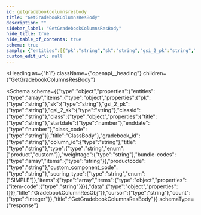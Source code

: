 ```yaml
---
id: getgradebookcolumnsresbody
title: "GetGradebookColumnsResBody"
description: ""
sidebar_label: "GetGradebookColumnsResBody"
hide_title: true
hide_table_of_contents: true
schema: true
sample: {"entities":[{"pk":"string","sk":"string","gsi_2_pk":"string","gsi_2_sk":"string","classid":"string","class":{"title":"string","startdate":0,"enddate":0,"class_code":"string"},"gradebook_id":"string","column_id":"string","title":"string","type":"product","weightage":"string","bundle-codes":["string"],"productcode":"string","custom_component_code":"string","scoring_type":"SIMPLE","items":[{"item-code":"string"}],"data":{}}],"cursor":"string","count":0}
custom_edit_url: null
---
```



<Heading
  as={"h1"}
  className={"openapi__heading"}
  children={"GetGradebookColumnsResBody"}
>
</Heading>





<Schema
  schema={{"type":"object","properties":{"entities":{"type":"array","items":{"type":"object","properties":{"pk":{"type":"string"},"sk":{"type":"string"},"gsi_2_pk":{"type":"string"},"gsi_2_sk":{"type":"string"},"classid":{"type":"string"},"class":{"type":"object","properties":{"title":{"type":"string"},"startdate":{"type":"number"},"enddate":{"type":"number"},"class_code":{"type":"string"}},"title":"ClassBody"},"gradebook_id":{"type":"string"},"column_id":{"type":"string"},"title":{"type":"string"},"type":{"type":"string","enum":["product","custom"]},"weightage":{"type":"string"},"bundle-codes":{"type":"array","items":{"type":"string"}},"productcode":{"type":"string"},"custom_component_code":{"type":"string"},"scoring_type":{"type":"string","enum":["SIMPLE"]},"items":{"type":"array","items":{"type":"object","properties":{"item-code":{"type":"string"}}}},"data":{"type":"object","properties":{}}},"title":"GradebookColumnResObj"}},"cursor":{"type":"string"},"count":{"type":"integer"}},"title":"GetGradebookColumnsResBody"}}
  schemaType={"response"}
>
  
</Schema>
            